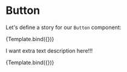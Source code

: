 
<Meta title="MDX/Button" component={Button} />


# Button

Let's define a story for our `Button` component:

<Canvas>
  <Story
    name="My Button"
    decorators={[withDesign]}
    parameters={{
      design: {
        type: 'figma',
        url: 'https://www.figma.com/file/GKS28OjXFb4FBfT4Imdsdm/Lami?node-id=80%3A2'
      }
    }}
    args={{ children: 'I am in MDX' }}
  >
    {Template.bind({})}
  </Story>
</Canvas>

<ArgsTable story="My Button" />

I want extra text description here!!!

<Canvas>
  <Story name="Secondary" args={{ children: 'I am in MDX', variant: 'secondary' }}>
    {Template.bind({})}
  </Story>
</Canvas>